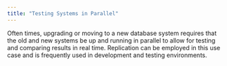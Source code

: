 ```yaml
---
title: "Testing Systems in Parallel"
---
```


<div id="testing_systems_in_parallel" class="registered_link"></div>

Often times, upgrading or moving to a new database system requires that the old and new systems be up and running in parallel to allow for testing and comparing results in real time. Replication can be employed in this use case and is frequently used in development and testing environments.
